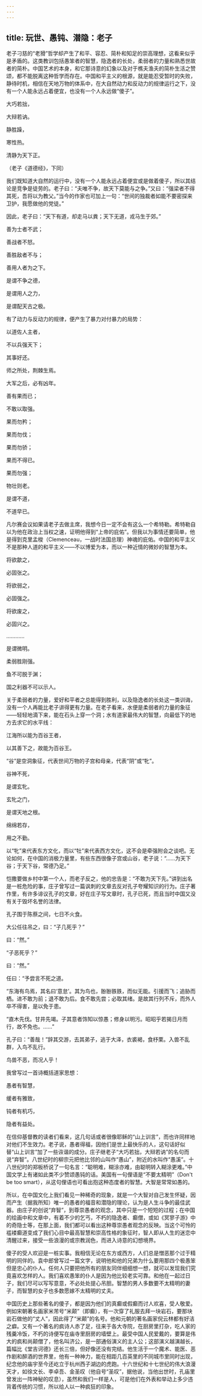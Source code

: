 ```yaml
---
---
---
```

title: 玩世、愚钝、潜隐：老子
---




老子刁慈的“老猾”哲学却产生了和平、容忍、简朴和知足的崇高理想，这看来似乎是矛盾的。这类教训包括愚笨者的智慧，隐逸者的长处，柔弱者的力量和熟悉世故者的简朴。中国艺术的本身，和它那诗意的幻象以及对于樵夫渔夫的简朴生活之赞颂，都不能脱离这种哲学而存在。中国和平主义的根源，就是能忍受暂时的失败，静待时机，相信在天地万物的体系中，在大自然动力和反动力的规律运行之下，没有一个人能永远占着便宜，也没有一个人永远做“傻子”。

大巧若拙，

大辩若讷。

静胜躁，

寒性热。

清静为天下正。

（老子《道德经》，下同）

我们既知道大自然的运行中，没有一个人能永远占着便宜或是做着傻子，所以其结论是竞争是徒劳的。老子曰：“夫唯不争，故天下莫能与之争。”又曰：“强梁者不得其死，吾将以为教父。”当今的作家也可加上一句：“世间的独裁者如能不要密探来卫护，我愿做他的党徒。”

因此，老子曰：“天下有道，却走马以粪；天下无道，戎马生于郊。”

善为士者不武；

善战者不怒。

善胜敌者不与；

善用人者为之下。

是谓不争之德，

是谓用人之力，

是谓配天古之极。

有了动力与反动力的规律，便产生了暴力对付暴力的局势：

以道佐人主者，

不以兵强天下；

其事好还。

师之所处，荆棘生焉。

大军之后，必有凶年。

善有果而已；

不敢以取强。

果而勿矜；

果而勿伐；

果而勿骄；

果而不得已。

果而勿强；

物壮则老。

是谓不道，

不道早已。

凡尔赛会议如果请老子去做主席，我想今日一定不会有这么一个希特勒。希特勒自以为他在政治上当权之速，证明他得到“上帝的庇佑”。但我以为事情还要简单，他是得到克里孟梭（Clemenceau，一战时法国总理）神魂的庇佑。中国的和平主义不是那种人道的和平主义——不以博爱为本，而以一种近情的微妙的智慧为本。

将欲歙之，

必固张之。

将欲弱之，

必固强之。

将欲废之，

必固兴之。

…………

是谓微明。

柔弱胜刚强。

鱼不可脱于渊；

国之利器不可以示人。

关于柔弱者的力量，爱好和平者之总能得到胜利，以及隐逸者的长处这一类训诲，没有一个人再能比老子讲得更有力量。在老子看来，水便是柔弱者的力量的象征——轻轻地滴下来，能在石头上穿一个洞；水有道家最伟大的智慧，向最低下的地方去求它的水平线：

江海所以能为百谷王者，

以其善下之，故能为百谷王。

“谷”是空洞象征，代表世间万物的子宫和母亲，代表“阴”或“牝”。

谷神不死，

是谓玄牝。

玄牝之门，

是谓天地之根。

绵绵若存，

用之不勤。

以“牝”来代表东方文化，而以“牡”来代表西方文化，这不会是牵强附会之谈吧。无论如何，在中国的消极力量里，有些东西很像子宫或山谷，老子说：“……为天下谷；于天下谷，常德乃足。”

恺撒要做乡村中第一个人，而老子反之，他的忠告是：“不敢为天下先。”讲到出名是一桩危险的事，庄子曾写过一篇讽刺的文章去反对孔子夸耀知识的行为。庄子著作里，有许多诽议孔子的文章，好在庄子写文章时，孔子已死，而且当时中国又没有关于毁坏名誉的法律。

孔子围于陈蔡之间，七日不火食。

大公任往吊之，曰：“子几死乎？”

曰：“然。”

“子恶死乎？”

曰：“然。”

任曰：“予尝言不死之道。

“东海有鸟焉，其名曰‘意怠’。其为鸟也，翂翂翐翐，而似无能。引援而飞；追胁而栖。进不敢为前；退不敢为后。食不敢先尝；必取其绪。是故其行列不斥，而外人卒不得害，是以免于患。

“直木先伐。甘井先竭。子其意者饰知以惊愚；修身以明污。昭昭乎若揭日月而行，故不免也。……”

孔子曰：“善哉！”辞其交游，去其弟子，逃于大泽，衣裘褐，食杼栗。入兽不乱群，入鸟不乱行。

鸟兽不恶，而况人乎！

我曾写过一首诗概括道家思想：

愚者有智慧，

缓者有雅致，

钝者有机巧，

隐者有益处。

在信仰基督教的读者们看来，这几句话或者很像耶稣的“山上训言”，而也许同样地对他们不生效力。老子说，愚者得福，因他们是世上最快乐的人，这句话好似替“山上训言”加了一些诙谐的成分。庄子继老子“大巧若拙，大辩若讷”的名句而说“弃智”。八世纪时的柳宗元把他比邻的山叫作“愚山”，附近的水叫作“愚溪”。十八世纪时的郑板桥说了一句名言：“聪明难，糊涂亦难，由聪明转入糊涂更难。”中国文学上有诸如此类不少赞颂愚钝的话。美国有一句俚语是“不要太精明”（Don't be too smart），从这句俚语也可看出抱这种态度者的智慧。大智是常常如愚的。

所以，在中国文化上我们看见一种稀奇的现象，就是一个大智对自己发生怀疑，因而产生（据我所知）唯一的愚者的福音和潜隐的理论，认为是人生斗争的最佳武器。由庄子的创说“弃智”，到尊崇愚者的观念，其中只是一个短短的过程；在中国的绘画中和文章中，有着不少的乞丐，不朽的隐逸者、癫僧，或如《冥寥子游》中的奇隐士等，在那上面，我们都可以看出这种尊崇愚者观念的反映。当这个可怜的褴褛癫道变成了我们心目中最高智慧和崇高性格的象征时，智人即从人生的迷恋中清醒过来，接受一些浪漫的或宗教润色，而进入诗意的幻想境界。

傻子的受人欢迎是一桩实事。我相信无论在东方或西方，人们总是憎恶那个过于精明的同伴的。袁中郎曾写过一篇文字，说明他和他的兄弟为什么要用那四个极愚笨但是忠心的仆人。任何人只要把他所有的朋友同伴细细想一想，就可以发现我们究竟喜欢怎样的人。我们喜欢愚笨的仆人是因为他比较老实可靠。和他在一起过日子，我们尽可以写写意意，不必处处提心吊胆。智慧的男人多数要不太精明的妻子，而智慧的女子也多数愿嫁不太精明的丈夫。

中国历史上那些著名的傻子，都是因为他们的真癫或假癫而讨人欢喜，受人敬爱。例如宋朝著名画家米芾号“米颠”（即癫），有一次穿了礼服去拜一块岩石，要那块岩石做他的“丈人”，因此得了“米颠”的名号。他和元朝的著名画家倪云林都有好洁之癖。又有一个著名的疯诗人赤了足，往来于各大寺院，在厨房里打杂，吃人家的残羹冷饭，不朽的诗便写在庙寺里厨房的墙壁上。最受中国人民爱戴的，要算是伟大的疯和尚颠僧了，他名叫济公，是一部通俗演义的主人公；这部演义越演越长，篇幅比《堂吉诃德》还长三倍，但好像还没有完结。他生活于一个魔术、能医、恶作剧和醉酒的世界里，他有一种神力，能在相距几百英里的不同城市里同时出现，纪念他的庙宇至今还屹立于杭州西子湖边的虎跑。十六世纪和十七世纪的伟大浪漫天才，如徐文长、李卓吾、金圣叹（他自号“圣叹”，据他说，当他出世时，孔庙里曾发出一阵神秘的叹息），虽然和我们一样是人，可是他们在外表和举动上多少违背着传统的习惯，所以给人以一种疯狂的印象。